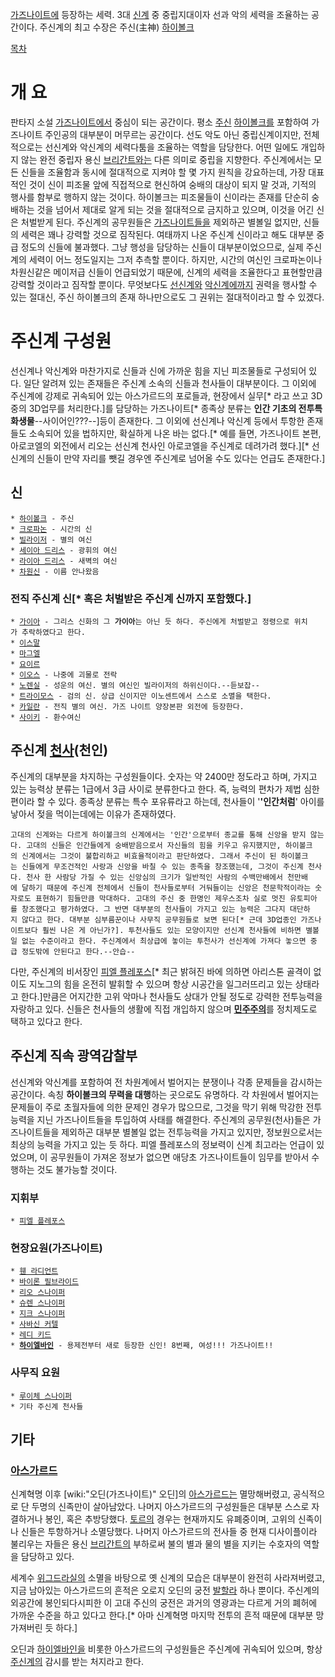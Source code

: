 [[가즈나이트]]에 등장하는 세력. 3대 [[신계]] 중 중립지대이자 선과 악의 세력을 조율하는 공간이다. 주신계의 최고 수장은 주신(主神) [[하이볼크]]

[[목차]]

= 개 요 =
판타지 소설 [[가즈나이트]]에서 중심이 되는 공간이다. 평소 [[주신]] [[하이볼크]]를 포함하여 가즈나이트 주인공의 대부분이 머무르는 공간이다. 선도 악도 아닌 중립신계이지만, 전체적으로는 선신계와 악신계의 세력다툼을 조율하는 역할을 담당한다. 어떤 일에도 개입하지 않는 완전 중립자 용신 [[브리간트]]와는 다른 의미로 중립을 지향한다. 
주신계에서는 모든 신들을 조율함과 동시에 절대적으로 지켜야 할 몇 가지 원칙을 강요하는데, 가장 대표적인 것이 신이 피조물 앞에 직접적으로 현신하여 숭배의 대상이 되지 말 것과, 기적의 행사를 함부로 행하지 않는 것이다. 하이볼크는 피조물들이 신이라는 존재를 단순히 숭배하는 것을 넘어서 제대로 알게 되는 것을 절대적으로 금지하고 있으며, 이것을 어긴 신은 처벌받게 된다.
주신계의 공무원들은 [[가즈나이트]]들을 제외하곤 별볼일 없지만, 신들의 세력은 꽤나 강력할 것으로 짐작된다. 여태까지 나온 주신계 신이라고 해도 대부분 중급 정도의 신들에 불과했다. 그냥 행성을 담당하는 신들이 대부분이었으므로, 실제 주신계의 세력이 어느 정도일지는 그저 추측할 뿐이다. 하지만, 시간의 여신인 크로파논이나 차원신같은 메이저급 신들이 언급되었기 때문에, 신계의 세력을 조율한다고 표현할만큼 강력할 것이라고 짐작할 뿐이다. 무엇보다도 [[선신계]]와 [[악신계]]에까지 권력을 행사할 수 있는 절대신, 주신 하이볼크의 존재 하나만으로도 그 권위는 절대적이라고 할 수 있겠다.

= 주신계 구성원 = 
선신계나 악신계와 마찬가지로 신들과 신에 가까운 힘을 지닌 피조물들로 구성되어 있다. 일단 알려져 있는 존재들은 주신계 소속의 신들과 천사들이 대부분이다. 그 이외에 주신계에 강제로 귀속되어 있는 아스가르드의 포로들과, 현장에서 실무[* 라고 쓰고 3D중의 3D업무를 처리한다.]를 담당하는 가즈나이트[* 종족상 분류는 '''인간 기초의 전투특화생물'''--사이어인???--]등이 존재한다.
그 이외에 선신계나 악신계 등에서 투항한 존재들도 소속되어 있을 법하지만, 확실하게 나온 바는 없다.[* 예를 들면, 가즈나이트 본편, 아로코엘의 외전에서 리오는 선신계 천사인 아로코엘을 주신계로 데려가려 했다.][* 선신계의 신들이 만약 자리를 뺏길 경우엔 주신계로 넘어올 수도 있다는 언급도 존재한다.]


== 신 ==
 * [[하이볼크]] - 주신
 * [[크로파논]] - 시간의 신 
 * [[빌라이저]] - 별의 여신
 * [[세이아 드리스]] - 광휘의 여신
 * [[라이아 드리스]] - 새벽의 여신
 * [[차원신]] - 이름 안나왔음

=== 전직 주신계 신[* 혹은 처벌받은 주신계 신까지 포함했다.] ===

 * [[가이아]] - 그리스 신화의 그 '''가이아'''는 아닌 듯 하다. 주신에게 처벌받고 정령으로 위치가 추락하였다고 한다.
 * [[이스말]]
 * [[마그엘]]
 * [[요이르]]
 * [[이오스]] - 나중에 괴물로 전락
 * [[노렌실]] - 성운의 여신. 별의 여신인 빌라이저의 하위신이다.--듣보잡--
 * [[트라이모스]] - 검의 신. 상급 신이지만 이노센트에서 스스로 소멸을 택한다.
 * [[카일란]] - 전직 별의 여신. 가즈 나이트 양장본판 외전에 등장한다. 
 * [[사이키]] - 환수여신

== 주신계 [[천사]](천인) ==
주신계의 대부분을 차지하는 구성원들이다. 숫자는 약 2400만 정도라고 하며, 가지고 있는 능력상 분류는 1급에서 3급 사이로 분류한다고 한다. 즉, 능력의 편차가 제법 심한 편이라 할 수 있다. 종족상 분류는 특수 포유류라고 하는데, 천사들이 '''''인간처럼'''' 아이를 낳아서 젖을 먹이는데에는 이유가 존재하였다.
 고대의 신계와는 다르게 하이볼크의 신계에서는 '인간'으로부터 종교를 통해 신앙을 받지 않는다. 고대의 신들은 인간들에게 숭배받음으로서 자신들의 힘을 키우고 유지했지만, 하이볼크의 신계에서는 그것이 불합리하고 비효율적이라고 판단하였다. 그래서 주신이 된 하이볼크는 신들에게 무조건적인 사랑과 신앙을 바칠 수 있는 종족을 창조했는데, 그것이 주신계 천사다. 천사 한 사람당 가질 수 있는 신앙심의 크기가 일반적인 사람의 수백만배에서 천만배에 달하기 때문에 주신계 전체에서 신들이 천사들로부터 거둬들이는 신앙은 천문학적이라는 숫자로도 표현하기 힘들만큼 막대하다. 고대의 주신 중 한명인 제우스조차 실로 멋진 유토피아를 창조했다고 평가하였다. 그 반면 대부분의 천사들이 가지고 있는 능력은 그다지 대단하지 않다고 한다. 대부분 심부름꾼이나 사무직 공무원들로 보면 된다[* 근데 3D업종인 가즈나이트보다 훨씬 나은 게 아닌가?]. 투천사들도 있는 모양이지만 선신계 천사들에 비하면 별볼일 없는 수준이라고 한다. 주신계에서 최상급에 놓이는 투천사가 선신계에 가져다 놓으면 중급 정도밖에 안된다고 한다.--안습--
다만, 주신계의 비서장인 [[피엘 플레포스]][* 최근 밝혀진 바에 의하면 아리스톤 골격이 없이도 지노그의 힘을 온전히 발휘할 수 있으며 항상 시공간을 일그러뜨리고 있는 상태라고 한다.]만큼은 어지간한 고위 악마나 천사들도 상대가 안될 정도로 강력한 전투능력을 자랑하고 있다. 
신들은 천사들의 생활에 직접 개입하지 않으며 '''[[민주주의]]'''를 정치제도로 택하고 있다고 한다.

== 주신계 직속 광역감찰부 ==
선신계와 악신계를 포함하여 전 차원계에서 벌어지는 분쟁이나 각종 문제들을 감시하는 공간이다. 속칭 '''하이볼크의 무력을 대행'''하는 곳으로도 유명하다. 각 차원에서 벌어지는 문제들이 주로 초월자들에 의한 문제인 경우가 많으므로, 그것을 막기 위해 막강한 전투능력을 지닌 가즈나이트들을 투입하여 사태를 해결한다. 주신계의 공무원(천사)들은 가즈나이트들을 제외하곤 대부분 별볼일 없는 전투능력을 가지고 있지만, 정보원으로서는 최상의 능력을 가지고 있는 듯 하다. 피엘 플레포스의 정보력이 신계 최고라는 언급이 있었으며, 이 공무원들이 가져온 정보가 없으면 애당초 가즈나이트들이 임무를 받아서 수행하는 것도 불가능할 것이다.

=== 지휘부 ===
 * [[피엘 플레포스]]

=== 현장요원(가즈나이트) ===
 * [[휀 라디언트]]
 * [[바이론 필브라이드]]
 * [[리오 스나이퍼]]
 * [[슈렌 스나이퍼]]
 * [[지크 스나이퍼]]
 * [[사바신 커텔]]
 * [[레디 키드]]
 * '''[[하이엘바인]]''' - 용제전부터 새로 등장한 신인! 8번째, 여성!!! 가즈나이트!!
=== 사무직 요원 ===
 * [[루이체 스나이퍼]]
 * 기타 주신계 천사들

== 기타 ==
=== [[아스가르드]] ===
신계혁명 이후 [wiki:"오딘(가즈나이트)" 오딘]의 [[아스가르드]]는 멸망해버렸고, 공식적으로 단 두명의 신족만이 살아남았다. 나머지 아스가르드의 구성원들은 대부분 스스로 자결하거나 봉인, 혹은 추방당했다. [[토르]]의 경우는 현재까지도 유폐중이며, 고위의 신족이나 신들은 투항하거나 소멸당했다. 나머지 아스가르드의 전사들 중 현재 디사이플이라 불리우는 자들은 용신 [[브리간트]]의 부하로써 불의 별과 물의 별을 지키는 수호자의 역할을 담당하고 있다.

세계수 [[위그드라실]]의 소멸을 바탕으로 옛 신계의 모습은 대부분이 완전히 사라져버렸고, 지금 남아있는 아스가르드의 흔적은 오로지 오딘의 궁전 [[발할라]] 하나 뿐이다. 주신계의 외공간에 봉인되다시피한 이 고대 주신의 궁전은 과거의 영광과는 다르게 거의 폐허에 가까운 수준을 하고 있다고 한다.[* 아마 신계혁명 마지막 전투의 흔적 때문에 대부분 망가져버린 듯 하다.]

오딘과 [[하이엘바인]]을 비롯한 아스가르드의 구성원들은 주신계에 귀속되어 있으며, 항상 [[주신계]]의 감시를 받는 처지라고 한다.
